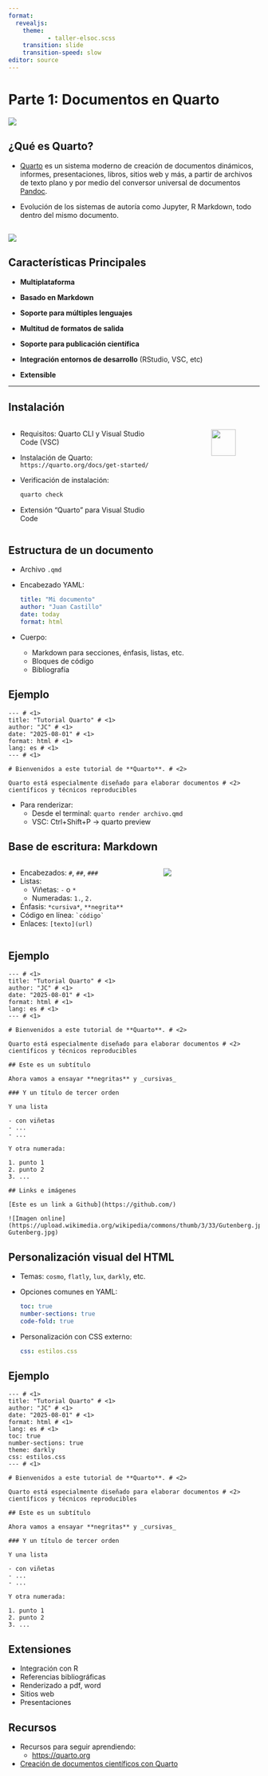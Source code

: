 ```yaml
---
format:
  revealjs:
    theme: 
           - taller-elsoc.scss 
    transition: slide
    transition-speed: slow
editor: source  
---
```



# Parte 1: Documentos en Quarto

![](images/quarto-logo.png)

## ¿Qué es Quarto?

- [Quarto](https://quarto.org/) es un sistema moderno de creación de documentos dinámicos, informes, presentaciones, libros, sitios web y más, a partir de archivos de texto plano y por medio del conversor universal de documentos [Pandoc](https://pandoc.org/).

- Evolución de los sistemas de autoría como Jupyter, R Markdown, todo dentro del mismo documento. 

##

![](images/quarto-press.png)

## Características Principales

-   **Multiplataforma**

-   **Basado en Markdown** 

-   **Soporte para múltiples lenguajes** 

-   **Multitud de formatos de salida** 

-   **Soporte para publicación científica** 
  
-   **Integración entornos de desarrollo** (RStudio, VSC, etc)

-   **Extensible** 

---

## Instalación

:::: {.columns}
::: {.column width="60%"}
- Requisitos: Quarto CLI y Visual Studio Code (VSC)
- Instalación de Quarto: `https://quarto.org/docs/get-started/`
- Verificación de instalación:
  ```bash
  quarto check
  ```
- Extensión "Quarto" para Visual Studio Code
:::


::: {.column width="40%"}
![](images/vscode-extension.png){width="50%" style="display:block; margin-left:auto; margin-right:0;"}
:::
::::


## Estructura de un documento

- Archivo `.qmd`
- Encabezado YAML:
  ```yaml
  title: "Mi documento"
  author: "Juan Castillo"
  date: today
  format: html
  ```
- Cuerpo:
  - Markdown para secciones, énfasis, listas, etc.
  - Bloques de código
  - Bibliografía

## Ejemplo
       
    --- # <1>
    title: "Tutorial Quarto" # <1>
    author: "JC" # <1>
    date: "2025-08-01" # <1>
    format: html # <1>
    lang: es # <1>
    --- # <1>

    # Bienvenidos a este tutorial de **Quarto**. # <2>

    Quarto está especialmente diseñado para elaborar documentos # <2>
    científicos y técnicos reproducibles
    

- Para renderizar:
  - Desde el terminal: `quarto render archivo.qmd`
  - VSC: Ctrl+Shift+P ->  quarto preview 

## Base de escritura: Markdown

:::: {.columns}
::: {.column width="60%"}
- Encabezados: `#`, `##`, `###`
- Listas:
  - Viñetas: `-` o `*`
  - Numeradas: `1.`, `2.`
- Énfasis: `*cursiva*`, `**negrita**`
- Código en línea: `` `código` ``
- Enlaces: `[texto](url)`
:::

::: {.column width="40%"}
![](images/markdown-syntax.png)
:::
::::


## Ejemplo

    --- # <1>
    title: "Tutorial Quarto" # <1>
    author: "JC" # <1>
    date: "2025-08-01" # <1>
    format: html # <1>
    lang: es # <1>
    --- # <1>

    # Bienvenidos a este tutorial de **Quarto**. # <2>

    Quarto está especialmente diseñado para elaborar documentos # <2>
    científicos y técnicos reproducibles

    ## Este es un subtítulo

    Ahora vamos a ensayar **negritas** y _cursivas_

    ### Y un título de tercer orden

    Y una lista

    - con viñetas
    - ...
    - ...
  
    Y otra numerada:

    1. punto 1
    2. punto 2
    3. ...
    
    ## Links e imágenes

    [Este es un link a Github](https://github.com/)  

    ![Imagen online](https://upload.wikimedia.org/wikipedia/commons/thumb/3/33/Gutenberg.jpg/330px-Gutenberg.jpg)




## Personalización visual del HTML

- Temas: `cosmo`, `flatly`, `lux`, `darkly`, etc.
- Opciones comunes en YAML:
  ```yaml
  toc: true
  number-sections: true
  code-fold: true
  ```
- Personalización con CSS externo:
  ```yaml
  css: estilos.css
  ```

## Ejemplo

    --- # <1>
    title: "Tutorial Quarto" # <1>
    author: "JC" # <1>
    date: "2025-08-01" # <1>
    format: html # <1>
    lang: es # <1>
    toc: true
    number-sections: true
    theme: darkly
    css: estilos.css
    --- # <1>

    # Bienvenidos a este tutorial de **Quarto**. # <2>

    Quarto está especialmente diseñado para elaborar documentos # <2>
    científicos y técnicos reproducibles

    ## Este es un subtítulo

    Ahora vamos a ensayar **negritas** y _cursivas_

    ### Y un título de tercer orden

    Y una lista

    - con viñetas
    - ...
    - ...
  
    Y otra numerada:

    1. punto 1
    2. punto 2
    3. ...


## Extensiones

- Integración con R
- Referencias bibliográficas
- Renderizado a pdf, word
- Sitios web
- Presentaciones

## Recursos

- Recursos para seguir aprendiendo:
  - [https://quarto.org](https://quarto.org)
- [Creación de documentos científicos con Quarto](https://aprendeconalf.es/quarto-textos-cientificos/)
